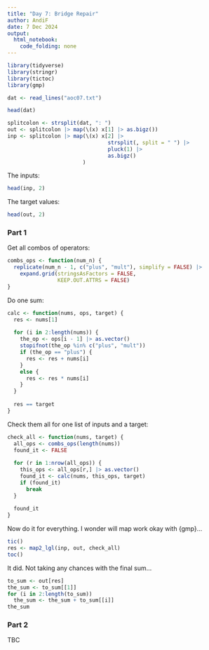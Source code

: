 ```yaml
---
title: "Day 7: Bridge Repair"
author: AndiF
date: 7 Dec 2024
output: 
  html_notebook: 
    code_folding: none
---
```


```r
library(tidyverse)
library(stringr)
library(tictoc)
library(gmp)
```

```r
dat <- read_lines("aoc07.txt")
```


```r
head(dat)
```

```r
splitcolon <- strsplit(dat, ": ")
out <- splitcolon |> map(\(x) x[1] |> as.bigz())
inp <- splitcolon |> map(\(x) x[2] |>
                                strsplit(, split = " ") |>
                                pluck(1) |>
                                as.bigz()
                        )
```

The inputs:

```r
head(inp, 2)
```

The target values:

```r
head(out, 2)
```

### Part 1

Get all combos of operators:

```r
combs_ops <- function(num_n) {
  replicate(num_n - 1, c("plus", "mult"), simplify = FALSE) |>
    expand.grid(stringsAsFactors = FALSE,
                KEEP.OUT.ATTRS = FALSE)
}
```


Do one sum:

```r
calc <- function(nums, ops, target) {
  res <- nums[1]
  
  for (i in 2:length(nums)) {
    the_op <- ops[i - 1] |> as.vector()
    stopifnot(the_op %in% c("plus", "mult"))
    if (the_op == "plus") {
      res <- res + nums[i]
    }
    else {
      res <- res * nums[i]
    }
  }
  
  res == target
}
```


Check them all for one list of inputs and a target:

```r
check_all <- function(nums, target) {
  all_ops <- combs_ops(length(nums))
  found_it <- FALSE
  
  for (r in 1:nrow(all_ops)) {
    this_ops <- all_ops[r,] |> as.vector()
    found_it <- calc(nums, this_ops, target)
    if (found_it)
      break
  }
  
  found_it
}
```

Now do it for everything. I wonder will map work okay with {gmp}...

```r
tic()
res <- map2_lgl(inp, out, check_all)
toc()
```

It did. Not taking any chances with the final sum...

```r
to_sum <- out[res]
the_sum <- to_sum[[1]]
for (i in 2:length(to_sum))
  the_sum <- the_sum + to_sum[[i]]
the_sum
```

### Part 2

TBC




